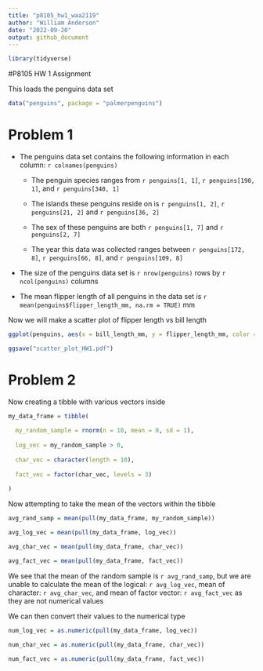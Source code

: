 ```yaml
---
title: "p8105_hw1_waa2119"
author: "William Anderson"
date: "2022-09-20"
output: github_document
---
```

```r

library(tidyverse)

```


#P8105 HW 1 Assignment

This loads the penguins data set
```r

data("penguins", package = "palmerpenguins")

```

# Problem 1

* The penguins data set contains the following information in each column: `r colnames(penguins)`


  * The penguin species ranges from `r penguins[1, 1]`, `r penguins[190, 1]`, and `r penguins[340, 1]`
  

  * The islands these penguins reside on is `r penguins[1, 2]`, `r penguins[21, 2]` and `r penguins[36, 2]` 


  * The sex of these penguins are both `r penguins[1, 7]` and `r penguins[2, 7]`


  * The year this data was collected ranges between `r penguins[172, 8]`, `r penguins[66, 8]`, and `r penguins[109, 8]`


* The size of the penguins data set is `r nrow(penguins)` rows by  `r ncol(penguins)` columns

* The mean flipper length of all penguins in the data set is `r mean(penguins$flipper_length_mm, na.rm = TRUE)` mm


Now we will make a scatter plot of flipper length vs bill length

```r

ggplot(penguins, aes(x = bill_length_mm, y = flipper_length_mm, color = species)) + geom_point()

ggsave("scatter_plot_HW1.pdf")

```

# Problem 2

Now creating a tibble with various vectors inside

```r

my_data_frame = tibble(
  
  my_random_sample = rnorm(n = 10, mean = 0, sd = 1),
  
  log_vec = my_random_sample > 0,
  
  char_vec = character(length = 10),
  
  fact_vec = factor(char_vec, levels = 3)
  
)

```

Now attempting to take the mean of the vectors within the tibble

```r

avg_rand_samp = mean(pull(my_data_frame, my_random_sample))

avg_log_vec = mean(pull(my_data_frame, log_vec))

avg_char_vec = mean(pull(my_data_frame, char_vec))

avg_fact_vec = mean(pull(my_data_frame, fact_vec))


```

We see that the mean of the random sample is `r avg_rand_samp`, but we are unable to calculate the mean of the logical: `r avg_log_vec`, mean of character: `r avg_char_vec`, and mean of factor vector: `r avg_fact_vec` as they are not numerical values

We can then convert their values to the numerical type

```r

num_log_vec = as.numeric(pull(my_data_frame, log_vec))

num_char_vec = as.numeric(pull(my_data_frame, char_vec))

num_fact_vec = as.numeric(pull(my_data_frame, fact_vec))


```


